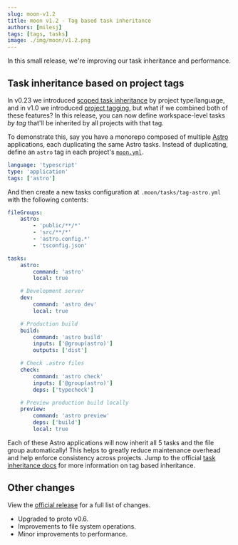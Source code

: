 ```yaml
---
slug: moon-v1.2
title: moon v1.2 - Tag based task inheritance
authors: [milesj]
tags: [tags, tasks]
image: ./img/moon/v1.2.png
---
```


In this small release, we're improving our task inheritance and performance.

<!--truncate-->

## Task inheritance based on project tags

In v0.23 we introduced [scoped task inheritance](/blog/v0.23#improved-task-inheritance-model) by
project type/language, and in v1.0 we introduced [project tagging](/blog/moon-v1.0#project-tagging),
but what if we combined both of these features? In this release, you can now define workspace-level
tasks _by tag_ that'll be inherited by all projects with that tag.

To demonstrate this, say you have a monorepo composed of multiple [Astro](https://astro.build)
applications, each duplicating the same Astro tasks. Instead of duplicating, define an `astro` tag
in each project's [`moon.yml`](/docs/config/project#tags).

```yaml title="<project>/moon.yml"
language: 'typescript'
type: 'application'
tags: ['astro']
```

And then create a new tasks configuration at `.moon/tasks/tag-astro.yml` with the following
contents:

```yaml title=".moon/tasks/tag-astro.yml"
fileGroups:
	astro:
		- 'public/**/*'
		- 'src/**/*'
		- 'astro.config.*'
		- 'tsconfig.json'

tasks:
	astro:
		command: 'astro'
		local: true

	# Development server
	dev:
		command: 'astro dev'
		local: true

	# Production build
	build:
		command: 'astro build'
		inputs: ['@group(astro)']
		outputs: ['dist']

	# Check .astro files
	check:
		command: 'astro check'
		inputs: ['@group(astro)']
		deps: ['typecheck']

	# Preview production build locally
	preview:
		command: 'astro preview'
		deps: ['build']
		local: true
```

Each of these Astro applications will now inherit all 5 tasks and the file group automatically! This
helps to greatly reduce maintenance overhead and help enforce consistency across projects. Jump to
the official [task inheritance docs](/docs/concepts/task#inheritance) for more information on tag
based inheritance.

## Other changes

View the [official release](https://github.com/moonrepo/moon/releases/tag/v1.2.0) for a full list of
changes.

- Upgraded to proto v0.6.
- Improvements to file system operations.
- Minor improvements to performance.
